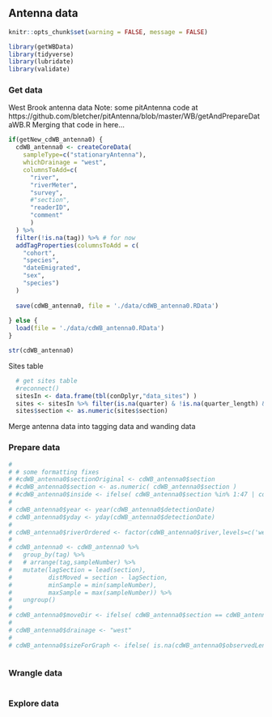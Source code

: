 ## Antenna data {#dataAntenna}

```r
knitr::opts_chunk$set(warning = FALSE, message = FALSE)
```


```r
library(getWBData)
library(tidyverse)
library(lubridate)
library(validate)
```

### Get data
West Brook antenna data
Note: some pitAntenna code at https://github.com/bletcher/pitAntenna/blob/master/WB/getAndPrepareDataWB.R
Merging that code in here...
```r

if(getNew_cdWB_antenna0) {
  cdWB_antenna0 <- createCoreData(
    sampleType=c("stationaryAntenna"), 
    whichDrainage = "west",
    columnsToAdd=c(
      "river",
      "riverMeter",
      "survey",
      #"section",
      "readerID",
      "comment"
      )
  ) %>%  
  filter(!is.na(tag)) %>% # for now
  addTagProperties(columnsToAdd = c(
    "cohort",
    "species",
    "dateEmigrated",
    "sex",
    "species")
  )
  
  save(cdWB_antenna0, file = './data/cdWB_antenna0.RData')
    
} else {
  load(file = './data/cdWB_antenna0.RData')
}

str(cdWB_antenna0)

```

Sites table
```r
  # get sites table
  #reconnect()
  sitesIn <- data.frame(tbl(conDplyr,"data_sites") )
  sites <- sitesIn %>% filter(is.na(quarter) & !is.na(quarter_length) & drainage == 'west') %>% select(-quarter)
  sites$section <- as.numeric(sites$section)
```

Merge antenna data into tagging data and wanding data

### Prepare data
```r
# 
# # some formatting fixes
# #cdWB_antenna0$sectionOriginal <- cdWB_antenna0$section
# #cdWB_antenna0$section <- as.numeric( cdWB_antenna0$section )
# #cdWB_antenna0$inside <- ifelse( cdWB_antenna0$section %in% 1:47 | cdWB_antenna0$survey == "stationaryAntenna", T, F ) 
# 
# cdWB_antenna0$year <- year(cdWB_antenna0$detectionDate)
# cdWB_antenna0$yday <- yday(cdWB_antenna0$detectionDate)
# 
# cdWB_antenna0$riverOrdered <- factor(cdWB_antenna0$river,levels=c('west brook', 'wb jimmy', 'wb mitchell',"wb obear"),labels=c("west brook","wb jimmy","wb mitchell","wb obear"), ordered=T)
# 
# cdWB_antenna0 <- cdWB_antenna0 %>%
#   group_by(tag) %>%
#   # arrange(tag,sampleNumber) %>%
#   mutate(lagSection = lead(section),
#          distMoved = section - lagSection,
#          minSample = min(sampleNumber),
#          maxSample = max(sampleNumber)) %>%
#   ungroup()
# 
# cdWB_antenna0$moveDir <- ifelse( cdWB_antenna0$section == cdWB_antenna0$lagSection, 0, ifelse( cdWB_antenna0$section > cdWB_antenna0$lagSection, 1,-1 ) )
# 
# cdWB_antenna0$drainage <- "west"
# 
# cdWB_antenna0$sizeForGraph <- ifelse( is.na(cdWB_antenna0$observedLength), 60, cdWB_antenna0$observedLength )



```

### Wrangle data
```r

```

### Explore data

